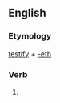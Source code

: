 ==English==

===Etymology===
[[testify]] + [[-eth]]

===Verb===
{{infl|en|verb form}}

# {{archaic third-person singular of|testify}}